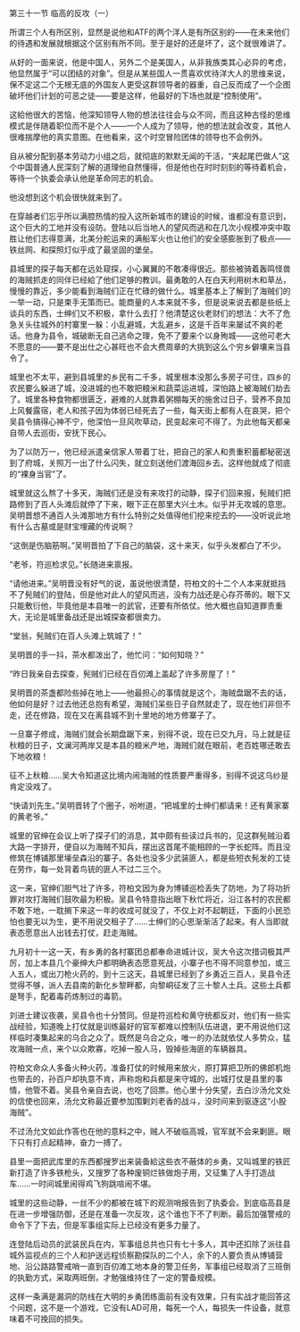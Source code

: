 

第三十一节 临高的反攻（一）

所谓三个人有所区别，显然是说他和ATF的两个洋人是有所区别的――在未来他们的待遇和发展就根据这个区别有所不同。至于是好的还是坏了，这个就很难讲了。

从好的一面来说，他是中国人，另外二个是美国人，从非我族类其心必异的考虑，他显然属于“可以团结的对象”。但是从某些国人一贯喜欢优待洋大人的思维来说，保不定这二个无根无底的外国友人更受这群领导者的器重，自己反而成了一个企图破坏他们计划的可恶之徒――要是这样，他最好的下场也就是“控制使用”。

这給他很大的苦恼，他深知领导人物的想法往往会与众不同，而且这种古怪的思维模式是伴随着职位而不是个人――一个人成为了领导，他的想法就会改变，其他人很难揣摩他的真实意图。在他看来，这个时空冒险团体的领导也不会例外。

自从被分配到基本劳动力小组之后，就彻底的默默无闻的干活，“夹起尾巴做人”这个中国普通人民深刻了解的道理他自然懂得，但是他也在时时刻刻的等待着机会，等待一个执委会承认他是革命同志的机会。

他没想到这个机会很快就来到了。

在穿越者们忘乎所以满腔热情的投入这所新城市的建设的时候，谁都没有意识到，这个巨大的工地并没有设防。登陆以后当地人的望风而逃和在几次小规模冲突中取胜让他们志得意满，北美分舵运来的满船军火也让他们的安全感膨胀到了极点――铁丝网、和探照灯似乎成了最坚固的堡垒。

县城里的探子每天都在远处窥探，小心翼翼的不敢凑得很近。那些被骑着轰鸣怪兽的海贼抓走的同伴已经給了他们足够的教训。最勇敢的人在白天利用树木和草丛，慢慢的靠近，多少能看到海贼们正在忙碌的做什么。城里基本上了解到了海贼们的一举一动，只是束手无策而已。能商量的人本来就不多，但是说来说去都是些纸上谈兵的东西，士绅们又不积极，拿什么去打？他清楚这伙老财们的想法：大不了危急关头往城外的村寨里一躲：小乱避城，大乱避乡，这是千百年来屡试不爽的老话。他身为县令，城破断无自己逃命之理，免不了要来个以身殉城――这他可老大不愿意的――要不是出仕之心甚旺也不会大费周章的大挑到这么个穷乡僻壤来当县令了。

城里也不太平，避到县城里的乡民有二千多，城里根本没那么多房子可住，四乡的农民要么躲进了城，没进城的也不敢把粮米和蔬菜运进城，深怕路上被海贼们劫去了。城里各种食物都很匮乏，避难的人就靠着粥棚每天的施舍过日子，营养不良加上风餐露宿，老人和孩子因为体弱已经死去了一些，每天街上都有人在哀哭，把个吴县令搞得心神不宁，他深怕一旦风吹草动，民变起来可不得了。为此他每天都亲自带人去巡街，安抚下民心。

为了以防万一，他已经派遣亲信家人带着丁壮，把自己的家人和贵重积蓄都秘密送到了府城，关照万一出了什么闪失，就立刻送他们渡海回乡去。这样他就成了彻底的“裸身当官”了。

城里就这么熬了十多天，海贼们还是没有来攻打的动静，探子们回来报，髡贼们把路修到了百人头滩后就停了下来，眼下正在那里大兴土木。似乎并无攻城的意思。吴明晋想不通百人头滩那地方有什么特别之处值得他们挖来挖去的――没听说此地有什么古墓或是财宝埋藏的传说啊？

“这倒是伤脑筋啊。”吴明晋拍了下自己的脑袋，这十来天，似乎头发都白了不少。

“老爷，符巡检求见。”长随进来禀报。

“请他进来。”吴明晋没有好气的说，虽说他很清楚，符柏文的十二个人本来就抵挡不了髡贼们的登陆，但是他对此人的望风而逃，没有力战还是心存芥蒂的。眼下又只能敷衍他，毕竟他是本县唯一的武官，还要有所依仗。他大概也自知道罪责重大，无论是城里备战还是出城探查都很卖力。

“堂翁，髡贼们在百人头滩上筑城了！”

吴明晋的手一抖，茶水都泼出了，他忙问：“如何知晓？”

“昨日我亲自去探查，髡贼们已经在百仞滩上盖起了许多房屋了！”

吴明晋的茶盏都险些掉在地上――他最担心的事情就是这个，海贼盘踞不去的话，他如何是好？过去他还总抱有希望，海贼们呆些日子自然就走了，现在他们非但不走，还在修路，现在又在离县城不到十里地的地方修寨子了。

一旦寨子修成，海贼们就会长期盘踞下来，别得不说，现在已交九月，马上就是征秋粮的日子，文澜河两岸又是本县的粮米产地，海贼们就在眼前，老百姓哪还敢去下地收粮！

征不上秋粮……吴大令知道这比境内闹海贼的性质要严重得多，别得不说这乌纱是肯定没戏了。

“快请刘先生。”吴明晋转了个圈子，吩咐道，“把城里的士绅们都请来！还有黄家寨的黄老爷。”

城里的官绅在会议上听了探子们的消息，其中颇有些读过兵书的，见这群髡贼沿着大路一字排开，便自以为海贼不知兵，摆出这首尾不能相顾的一字长蛇阵。而且没修筑在博铺那里壕垒森沿的寨子。各处也没多少武装匪人，都是些短衣髡发的工徒在劳作，每一处背着鸟铳的匪人不过二三个。

这一来，官绅们胆气壮了许多，符柏文因为身为博铺巡检丢失了防地，为了将功折罪对攻打海贼们鼓吹最为积极。吴县令特意指出眼下秋忙将近，沿江各村的农民都不敢下地，一耽搁下来这一年的收成可就没了，不仅上对不起朝廷，下面的小民恐怕也要无以为生，更不用说交租子了……士绅们的心思渐渐活了起来。有人当即就表态愿意出人出钱去打仗，赶走海贼。

九月初十一这一天，有乡勇的各村寨团总都奉命进城计议，吴大令这次措词极其严厉，加上本县几个豪绅大户都明确表态愿意死战，小寨子也不得不同意参加，或三人五人，或出刀枪火药的，到十三这天，县城里已经到了乡勇近三百人，吴县令还觉得不够，派人去县南的新化乡黎畔都，向黎峒征发了三十黎人土兵。这些土兵都是弩手，配着毒药炼制过的毒箭。

刘进士建议夜袭，吴县令也十分赞同。但是符巡检和黄守统都反对，他们有一些实战经验，知道晚上打仗就是训练最好的官军都难以控制队伍进退，更不用说他们这样临时凑集起来的乌合之众了。既然是乌合之众，唯一的办法就依仗人多势众，猛攻海贼一点，来个以众欺寡，吃掉一股人马，毁掉些海匪的车辆器具。

符柏文命众人多备火种火药，准备打仗的时候用来放火，原打算把卫所的佛郎机炮也带去的，孙百户却执意不肯，声称炮和兵都是来守城的，出城打仗是县里的事情，他管不着。吴县令亲自去说，也吃了回票。他心里十分失望，去白沙汤允文处的信使也回来，汤允文称最近要参加围剿刘老香的战斗，没时间来到驱逐这“小股海贼”。

不过汤允文如此作答也在他的意料之中，贼人不破临高城，官军就不会来剿匪。眼下只有打点起精神，奋力一搏了。

县里一面把武库里的东西都搜罗出来装备給这些衣不蔽体的乡勇，又叫城里的铁匠新打造了许多铁枪头，又搜罗了各种废铜烂铁做炮子用，又征集了人手打造战车……一时间城里闹得鸡飞狗跳喧闹不堪。

城里的这些动静，一丝不少的都被在城下的观测哨报告到了执委会。到底临高县是在进一步增强防御，还是在准备一次反攻，这个谁也下不了判断。最后加强警戒的命令下了下去，但是军事组实际上已经没有更多力量了。

连登陆后动员的武装民兵在内，军事组总共也只有七十多人，其中还扣除了派往县城外监视点的三个人和护送远程侦察勘探队的二个人，余下的人要负责从博铺营地、沿公路路警戒哨一直到百仞滩工地本身的警卫任务，军事组已经取消了三班倒的执勤方式，采取两班倒，才勉强维持住了一定的警备规模。

这样一条满是漏洞的防线在大明的乡勇团练面前有没有效果，只有实战才能回答这个问题，这不是一个游戏，它没有LAD可用，每死一个人，每损失一件设备，就意味着不可挽回的损失。

